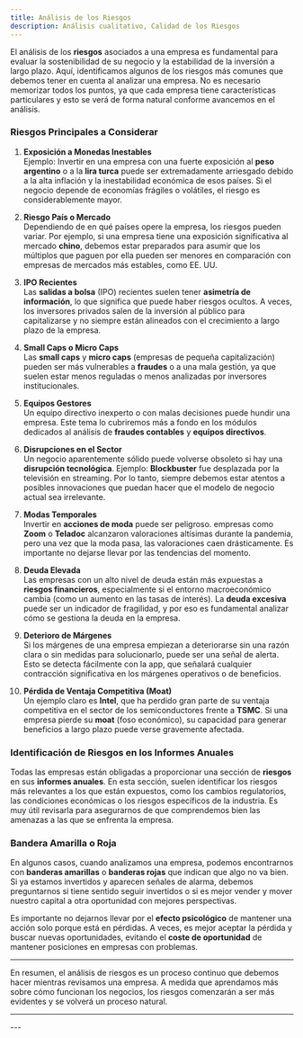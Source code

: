 ```yaml
---
title: Análisis de los Riesgos
description: Análisis cualitativo, Calidad de los Riesgos
---
```




<HeaderBackToAnalisisCalidad />


El análisis de los **riesgos** asociados a una empresa es fundamental para evaluar la sostenibilidad de su negocio y la estabilidad de la inversión a largo plazo. Aquí, identificamos algunos de los riesgos más comunes que debemos tener en cuenta al analizar una empresa. No es necesario memorizar todos los puntos, ya que cada empresa tiene características particulares y esto se verá de forma natural conforme avancemos en el análisis.

### Riesgos Principales a Considerar

1. **Exposición a Monedas Inestables**  
   Ejemplo: Invertir en una empresa con una fuerte exposición al **peso argentino** o a la **lira turca** puede ser extremadamente arriesgado debido a la alta inflación y la inestabilidad económica de esos países. Si el negocio depende de economías frágiles o volátiles, el riesgo es considerablemente mayor.

2. **Riesgo País o Mercado**  
   Dependiendo de en qué países opere la empresa, los riesgos pueden variar. Por ejemplo, si una empresa tiene una exposición significativa al mercado **chino**, debemos estar preparados para asumir que los múltiplos que paguen por ella pueden ser menores en comparación con empresas de mercados más estables, como EE. UU.

3. **IPO Recientes**  
   Las **salidas a bolsa** (IPO) recientes suelen tener **asimetría de información**, lo que significa que puede haber riesgos ocultos. A veces, los inversores privados salen de la inversión al público para capitalizarse y no siempre están alineados con el crecimiento a largo plazo de la empresa.

4. **Small Caps o Micro Caps**  
   Las **small caps** y **micro caps** (empresas de pequeña capitalización) pueden ser más vulnerables a **fraudes** o a una mala gestión, ya que suelen estar menos reguladas o menos analizadas por inversores institucionales.

5. **Equipos Gestores**  
   Un equipo directivo inexperto o con malas decisiones puede hundir una empresa. Este tema lo cubriremos más a fondo en los módulos dedicados al análisis de **fraudes contables** y **equipos directivos**.

6. **Disrupciones en el Sector**  
   Un negocio aparentemente sólido puede volverse obsoleto si hay una **disrupción tecnológica**. Ejemplo: **Blockbuster** fue desplazada por la televisión en streaming. Por lo tanto, siempre debemos estar atentos a posibles innovaciones que puedan hacer que el modelo de negocio actual sea irrelevante.

7. **Modas Temporales**  
   Invertir en **acciones de moda** puede ser peligroso. empresas como **Zoom** o **Teladoc** alcanzaron valoraciones altísimas durante la pandemia, pero una vez que la moda pasa, las valoraciones caen drásticamente. Es importante no dejarse llevar por las tendencias del momento.

8. **Deuda Elevada**  
   Las empresas con un alto nivel de deuda están más expuestas a **riesgos financieros**, especialmente si el entorno macroeconómico cambia (como un aumento en las tasas de interés). La **deuda excesiva** puede ser un indicador de fragilidad, y por eso es fundamental analizar cómo se gestiona la deuda en la empresa.

9. **Deterioro de Márgenes**  
   Si los márgenes de una empresa empiezan a deteriorarse sin una razón clara o sin medidas para solucionarlo, puede ser una señal de alerta. Esto se detecta fácilmente con la app, que señalará cualquier contracción significativa en los márgenes operativos o de beneficios.

10. **Pérdida de Ventaja Competitiva (Moat)**  
   Un ejemplo claro es **Intel**, que ha perdido gran parte de su ventaja competitiva en el sector de los semiconductores frente a **TSMC**. Si una empresa pierde su **moat** (foso económico), su capacidad para generar beneficios a largo plazo puede verse gravemente afectada.

### Identificación de Riesgos en los Informes Anuales

Todas las empresas están obligadas a proporcionar una sección de **riesgos** en sus **informes anuales**. En esta sección, suelen identificar los riesgos más relevantes a los que están expuestos, como los cambios regulatorios, las condiciones económicas o los riesgos específicos de la industria. Es muy útil revisarla para asegurarnos de que comprendemos bien las amenazas a las que se enfrenta la empresa.

### Bandera Amarilla o Roja

En algunos casos, cuando analizamos una empresa, podemos encontrarnos con **banderas amarillas** o **banderas rojas** que indican que algo no va bien. Si ya estamos invertidos y aparecen señales de alarma, debemos preguntarnos si tiene sentido seguir invertidos o si es mejor vender y mover nuestro capital a otra oportunidad con mejores perspectivas.

Es importante no dejarnos llevar por el **efecto psicológico** de mantener una acción solo porque está en pérdidas. A veces, es mejor aceptar la pérdida y buscar nuevas oportunidades, evitando el **coste de oportunidad** de mantener posiciones en empresas con problemas.

---

En resumen, el análisis de riesgos es un proceso continuo que debemos hacer mientras revisamos una empresa. A medida que aprendamos más sobre cómo funcionan los negocios, los riesgos comenzarán a ser más evidentes y se volverá un proceso natural. 

---
<FooterLinkAnalisisCalidad />
---
